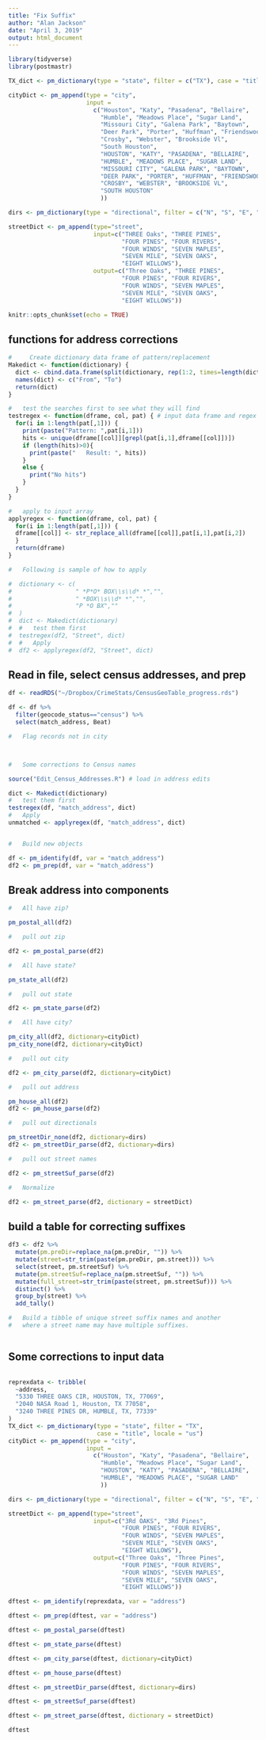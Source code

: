 ```yaml
---
title: "Fix Suffix"
author: "Alan Jackson"
date: "April 3, 2019"
output: html_document
---
```


```r

library(tidyverse)
library(postmastr)

TX_dict <- pm_dictionary(type = "state", filter = c("TX"), case = "title", locale = "us")

cityDict <- pm_append(type = "city",
                      input = 
                        c("Houston", "Katy", "Pasadena", "Bellaire", 
                          "Humble", "Meadows Place", "Sugar Land",
                          "Missouri City", "Galena Park", "Baytown",
                          "Deer Park", "Porter", "Huffman", "Friendswood",
                          "Crosby", "Webster", "Brookside Vl",
                          "South Houston",
                          "HOUSTON", "KATY", "PASADENA", "BELLAIRE",
                          "HUMBLE", "MEADOWS PLACE", "SUGAR LAND",
                          "MISSOURI CITY", "GALENA PARK", "BAYTOWN",
                          "DEER PARK", "PORTER", "HUFFMAN", "FRIENDSWOOD",
                          "CROSBY", "WEBSTER", "BROOKSIDE VL",
                          "SOUTH HOUSTON"
                          ))

dirs <- pm_dictionary(type = "directional", filter = c("N", "S", "E", "W"), locale = "us")

streetDict <- pm_append(type="street",
                        input=c("THREE Oaks", "THREE PINES", 
                                "FOUR PINES", "FOUR RIVERS", 
                                "FOUR WINDS", "SEVEN MAPLES", 
                                "SEVEN MILE", "SEVEN OAKS", 
                                "EIGHT WILLOWS"),
                        output=c("Three Oaks", "THREE PINES", 
                                "FOUR PINES", "FOUR RIVERS", 
                                "FOUR WINDS", "SEVEN MAPLES", 
                                "SEVEN MILE", "SEVEN OAKS", 
                                "EIGHT WILLOWS"))

knitr::opts_chunk$set(echo = TRUE)
```

##  functions for address corrections

```r

#     Create dictionary data frame of pattern/replacement
Makedict <- function(dictionary) {
  dict <- cbind.data.frame(split(dictionary, rep(1:2, times=length(dictionary)/2)), stringsAsFactors=F)
  names(dict) <- c("From", "To")
  return(dict)
}

#   test the searches first to see what they will find
testregex <- function(dframe, col, pat) { # input data frame and regex
  for(i in 1:length(pat[,1])) {
    print(paste("Pattern: ",pat[i,1]))
    hits <- unique(dframe[[col]][grepl(pat[i,1],dframe[[col]])])
    if (length(hits)>0){
      print(paste("   Result: ", hits))
    }
    else {
      print("No hits")
    }
  }
}

#   apply to input array
applyregex <- function(dframe, col, pat) {
  for(i in 1:length(pat[,1])) {
  dframe[[col]] <- str_replace_all(dframe[[col]],pat[i,1],pat[i,2])
  }
  return(dframe)
}

#   Following is sample of how to apply

#  dictionary <- c(
#                  " *P*O* BOX\\s\\d* *","",
#                  " *BOX\\s\\d* *","",
#                  "P *O BX",""
#  )
#  dict <- Makedict(dictionary)
#  #   test them first
#  testregex(df2, "Street", dict)
#  #   Apply
#  df2 <- applyregex(df2, "Street", dict)

```

## Read in file, select census addresses, and prep

```r

df <- readRDS("~/Dropbox/CrimeStats/CensusGeoTable_progress.rds")

df <- df %>% 
  filter(geocode_status=="census") %>% 
  select(match_address, Beat)

#   Flag records not in city



#   Some corrections to Census names

source("Edit_Census_Addresses.R") # load in address edits

dict <- Makedict(dictionary)
#   test them first
testregex(df, "match_address", dict)
#   Apply
unmatched <- applyregex(df, "match_address", dict)


#   Build new objects

df <- pm_identify(df, var = "match_address")
df2 <- pm_prep(df, var = "match_address")


```

## Break address into components

```r

#   All have zip?

pm_postal_all(df2)

#   pull out zip

df2 <- pm_postal_parse(df2)

#   All have state?

pm_state_all(df2)

#   pull out state

df2 <- pm_state_parse(df2)

#   All have city?

pm_city_all(df2, dictionary=cityDict)
pm_city_none(df2, dictionary=cityDict)

#   pull out city

df2 <- pm_city_parse(df2, dictionary=cityDict)

#   pull out address

pm_house_all(df2)
df2 <- pm_house_parse(df2)

#   pull out directionals

pm_streetDir_none(df2, dictionary=dirs)
df2 <- pm_streetDir_parse(df2, dictionary=dirs)

#   pull out street names

df2 <- pm_streetSuf_parse(df2) 

#   Normalize

df2 <- pm_street_parse(df2, dictionary = streetDict)

```


##  build a table for correcting suffixes

```r

df3 <- df2 %>% 
  mutate(pm.preDir=replace_na(pm.preDir, "")) %>% 
  mutate(street=str_trim(paste(pm.preDir, pm.street))) %>% 
  select(street, pm.streetSuf) %>% 
  mutate(pm.streetSuf=replace_na(pm.streetSuf, "")) %>% 
  mutate(full_street=str_trim(paste(street, pm.streetSuf))) %>% 
  distinct() %>% 
  group_by(street) %>% 
  add_tally()

#   Build a tibble of unique street suffix names and another
#   where a street name may have multiple suffixes.



```

##  Some corrections to input data

```r

```


```r

reprexdata <- tribble(
  ~address,
  "5330 THREE OAKS CIR, HOUSTON, TX, 77069",
  "2040 NASA Road 1, Houston, TX 77058",
  "3240 THREE PINES DR, HUMBLE, TX, 77339"
)
TX_dict <- pm_dictionary(type = "state", filter = "TX", 
                         case = "title", locale = "us")
cityDict <- pm_append(type = "city",
                      input = 
                        c("Houston", "Katy", "Pasadena", "Bellaire", 
                          "Humble", "Meadows Place", "Sugar Land",
                          "HOUSTON", "KATY", "PASADENA", "BELLAIRE",
                          "HUMBLE", "MEADOWS PLACE", "SUGAR LAND"
                          ))

dirs <- pm_dictionary(type = "directional", filter = c("N", "S", "E", "W"), locale = "us")

streetDict <- pm_append(type="street",
                        input=c("3Rd OAKS", "3Rd Pines", 
                                "FOUR PINES", "FOUR RIVERS", 
                                "FOUR WINDS", "SEVEN MAPLES", 
                                "SEVEN MILE", "SEVEN OAKS", 
                                "EIGHT WILLOWS"),
                        output=c("Three Oaks", "Three Pines", 
                                "FOUR PINES", "FOUR RIVERS", 
                                "FOUR WINDS", "SEVEN MAPLES", 
                                "SEVEN MILE", "SEVEN OAKS", 
                                "EIGHT WILLOWS"))

dftest <- pm_identify(reprexdata, var = "address")

dftest <- pm_prep(dftest, var = "address")

dftest <- pm_postal_parse(dftest)

dftest <- pm_state_parse(dftest)

dftest <- pm_city_parse(dftest, dictionary=cityDict)

dftest <- pm_house_parse(dftest)

dftest <- pm_streetDir_parse(dftest, dictionary=dirs)

dftest <- pm_streetSuf_parse(dftest) 

dftest <- pm_street_parse(dftest, dictionary = streetDict)

dftest

```
